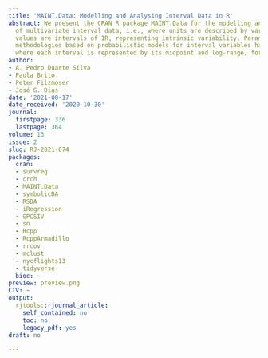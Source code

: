 ```yaml
---
title: 'MAINT.Data: Modelling and Analysing Interval Data in R'
abstract: We present the CRAN R package MAINT.Data for the modelling and analysis
  of multivariate interval data, i.e., where units are described by variables whose
  values are intervals of IR, representing intrinsic variability. Parametric inference
  methodologies based on probabilistic models for interval variables have been developed,
  where each interval is represented by its midpoint and log-range, for
author:
- A. Pedro Duarte Silva
- Paula Brito
- Peter Filzmoser
- José G. Dias
date: '2021-08-17'
date_received: '2020-10-30'
journal:
  firstpage: 336
  lastpage: 364
volume: 13
issue: 2
slug: RJ-2021-074
packages:
  cran:
  - survreg
  - crch
  - MAINT.Data
  - symbolicDA
  - RSDA
  - iRegression
  - GPCSIV
  - sn
  - Rcpp
  - RcppArmadillo
  - rrcov
  - mclust
  - nycflights13
  - tidyverse
  bioc: ~
preview: preview.png
CTV: ~
output:
  rjtools::rjournal_article:
    self_contained: no
    toc: no
    legacy_pdf: yes
draft: no

---
```

